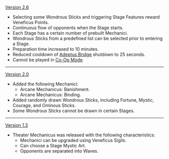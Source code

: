 {{Change History/Header}}
[[Version 2.6]]
* Selecting some Wondrous Sticks and triggering Stage Features reward Veneficus Points.
* Continuous flow of opponents when the Stage starts.
* Each Stage has a certain number of prebuilt Mechanici.
* Wondrous Sticks from a predefined list can be selected prior to entering a Stage.
* Preparation time increased to 10 minutes.
* Reduced cooldown of [[Adeptus Bridge]] shutdown to 25 seconds.
* Cannot be played in [[Co-Op Mode]].
----
[[Version 2.0]]
* Added the following Mechanici:
** Arcane Mechanicus: Banishment.
** Arcane Mechanicus: Binding.
* Added randomly drawn Wondrous Sticks, including Fortune, Mystic, Courage, and Ominous Sticks.
* Some Wondrous Sticks cannot be drawn in certain Stages.
----
[[Version 1.3]]
* Theater Mechanicus was released with the following characteristics:
** Mechanici can be upgraded using Veneficus Sigils.
** Can choose a Stage Mystic Art.
** Opponents are separated into Waves.
